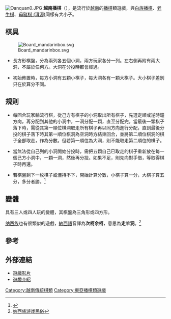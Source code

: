 [[Image:Oanquan0.JPG|thumb]]
'''越南播棋'''（{{vie|hn=摀𩛖官|qn=Ô ăn quan}}），是流行於[[越南|越南]]的[[播棋|播棋]]類遊戲，與[[白族播棋|白族播棋]]、[[老牛棋|老牛棋]]、[[母豬棋_(洱源)|母豬棋 (洱源)]]同樣有大小子。

== 棋具 ==
[[Image:Board_mandarinbox.svg|thumb]]
*長方形棋盤，分為兩列各五個小洞，兩方玩家各分一列。左右側再附有兩大洞，不屬於任何方。大洞在分投時都會經過。

*初始佈置時，每方小洞有五顆小棋子，每大洞各有一顆大棋子。大小棋子差別只在於算分不同。

==規則==

*每回合玩家輪流行棋，從己方有棋子的小洞取出所有棋子，先選定順或逆時鐘方向，再分配到其他的小洞中，一洞分配一顆，直至分配完。當最後一顆棋子落下時，需從其第一順位棋洞取走所有棋子再以同方向進行分配，直到最後分投的棋子落下時其第一順位棋洞為空洞時方結束回合，並將第二順位棋洞的棋子全部取走，作為分數。但若第一順位為大洞，則不能取走第二順位的棋子。

*當無法從自己列的小洞開始分投時，需把五顆自己已取走的棋子重新放在每一個己方小洞中，一顆一洞，然後再分投。如果不足，則先向對手借，等取得棋子時再還。

*若棋盤剩下一枚棋子或僵持不下，開始計算分數，小棋子算一分，大棋子算五分，多分者勝。<ref>{{Cite web |url=http://bee.net.vn/channel/1982/201001/Bay-gio-chung-chau-chi-biet-choi-game-1735610/ |title=Ô ?n quan Rules |accessdate=2010-10-16 |archive-date=2010-05-18 |archive-url=https://web.archive.org/web/20100518213319/http://bee.net.vn/channel/1982/201001/Bay-gio-chung-chau-chi-biet-choi-game-1735610/ |dead-url=yes }}</ref>

==變體==

具有三人或四人玩的變體，其棋盤為三角形或四方形。

[[纳西族|纳西族]]也有很類似的遊戲，[[納西語|納西語]]音譯為'''次柯余柯'''，意思為'''走羊洞'''。<ref>[http://www.haiyu-villa.com/show.aspx?id=416&cid=11 纳西族游戏民俗]{{dead link|date=2018年1月 |bot=InternetArchiveBot |fix-attempted=yes }}</ref>

==參考==
<div class="references-small">
<references/>
</div>

==外部連結==

*[http://www.youtube.com/watch?v=nrmwyzuwyt4&feature=related 遊戲影片] {{Wayback|url=http://www.youtube.com/watch?v=nrmwyzuwyt4&feature=related |date=20190123200828 }}
*[http://mancala.wikia.com/wiki/%C3%94_%C4%83n_quan_%28ti%E1%BA%BFng_Vi%E1%BB%87t_Nam%29 遊戲介紹] {{Wayback|url=http://mancala.wikia.com/wiki/%C3%94_%C4%83n_quan_%28ti%E1%BA%BFng_Vi%E1%BB%87t_Nam%29 |date=20111027084632 }}

[[Category:越南傳統棋類|Category:越南傳統棋類]]
[[Category:東亞播棋類遊戲|Category:東亞播棋類遊戲]]
